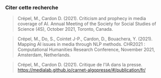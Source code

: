 ### Citer cette recherche

> Crépel, M., Cardon D. (2021). Criticism and prophecy in media coverage of AI. Annual Meeting of the Society for Social Studies of Science (4S), October 2021, Toronto, Canada.

> Crépel, M., Do, S., Cointet J-P., Cardon, D., Bouachera, Y. (2021). Mapping AI issues in media through NLP methods. CHR2021 : Computational Humanities Research Conference, November 2021, Amsterdam, Netherlands.

> Crépel, M., Cardon D. (2021). Critique de l'IA dans la presse. https://medialab.github.io/carnet-algopresse/#/publication/fr/
